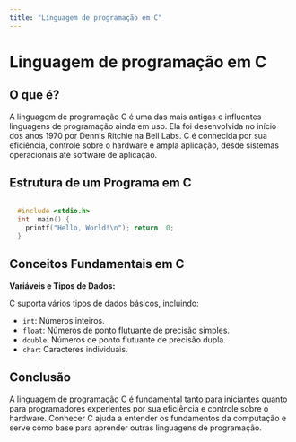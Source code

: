 ```yaml
---
title: "Línguagem de programação em C"
---
```


# Linguagem de programação em C

## O que é?

A linguagem de programação C é uma das mais antigas e influentes linguagens de programação ainda em uso. Ela foi desenvolvida no início dos anos 1970 por Dennis Ritchie na Bell Labs. C é conhecida por sua eficiência, controle sobre o hardware e ampla aplicação, desde sistemas operacionais até software de aplicação.

## Estrutura de um Programa em C

```c

  #include <stdio.h>
  int  main() {
    printf("Hello, World!\n"); return  0;
  }

```

## Conceitos Fundamentais em C

**Variáveis e Tipos de Dados:**

C suporta vários tipos de dados básicos, incluindo:

- `int`: Números inteiros.
- `float`: Números de ponto flutuante de precisão simples.
- `double`: Números de ponto flutuante de precisão dupla.
- `char`: Caracteres individuais.

## Conclusão

A linguagem de programação C é fundamental tanto para iniciantes quanto para programadores experientes por sua eficiência e controle sobre o hardware. Conhecer C ajuda a entender os fundamentos da computação e serve como base para aprender outras linguagens de programação.
